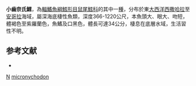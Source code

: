 {{Speciesbox
| taxon = Nezumia micronychodon
| status = NE
| status_system = iucn3.1
| trend = unknow
| binomial_authority = [[Iwamoto|Iwamoto]], 1970
| synonyms = 
}}
'''小齒奈氏鱈'''，為[[輻鰭魚綱|輻鰭魚綱]][[鱈形目|鱈形目]][[鼠尾鱈科|鼠尾鱈科]]的其中一[[種|種]]，分布於東[[大西洋|大西洋]][[西撒哈拉|西撒哈拉]]至[[安哥拉|安哥拉]]海域，屬深海底棲性魚類，深度366-1220公尺，本魚頭大、眼大、吻短，體褐色至紫羅蘭色，魚鰭及口黑色，體長可達34公分，棲息在底層水域，生活習性不明。

==参考文献==
*{{FishBase_species|genus=Nezumia|species=micronychodon|year=2016|month=1}}

{{taxonbar}}
[[Category:1970年描述的鱼类|N]]
[[Category:奈氏鱈屬|micronychodon]]